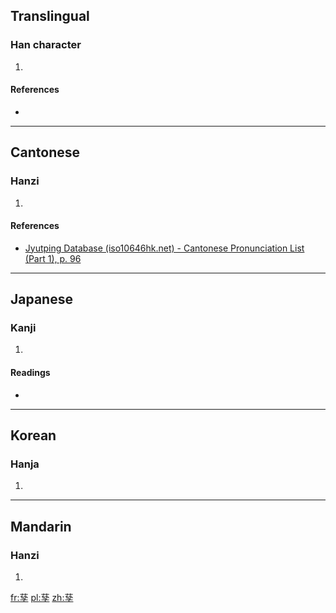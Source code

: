 {{also|孳}}
==Translingual==

===Han character===
{{Han char|rn=39|rad=子|as=11|sn=14|four=|canj=卜戈弓木 (YIND)}}

# {{defn|Han|sort=子11}}

====References====
* {{Han ref|kx=0280.211|hdz=21017.090|uh=5B76|ud=23414}}

----

==Cantonese==

===Hanzi===
{{yue-hanzi|jyut=[[zi1]], [[zi3]]|y=ji1, ji3}}

# {{defn|lang=yue|sort=子11}}

====References====
* [http://www.iso10646hk.net/jp/document/download.jsp Jyutping Database (iso10646hk.net) - Cantonese Pronunciation List (Part 1), p. 96]

----

==Japanese==

===Kanji===
{{ja-kanji|grade=1|rs=子11}}

# {{defn|Han|sort=子11}}

====Readings====
* {{ja-readings|on=[[し]] (shi), [[じ]] (ji)|kun=[[うむ]] (umu), [[しげる]] (shigeru))}}

----

==Korean==

===Hanja===
{{ko-hanja|hangeul=자|rv=ja|mr=cha|y=ca}}

# {{defn|lang=ko|sort=子11}}

----

==Mandarin==

===Hanzi===
{{cmn-hanzi|pin=[[zī]] ([[zi1]])|wg=tzu<sup>1</sup>}}

# {{defn|lang=cmn|sort=子11}}

[[fr:孶]]
[[pl:孶]]
[[zh:孶]]